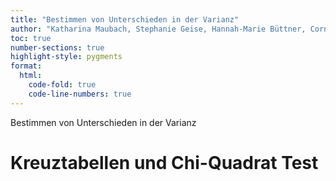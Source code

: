 ```yaml
---
title: "Bestimmen von Unterschieden in der Varianz"
author: "Katharina Maubach, Stephanie Geise, Hannah-Marie Büttner, Cornelius Puschmann, & Patrick Zerrer"
toc: true
number-sections: true
highlight-style: pygments
format:
  html:
    code-fold: true
    code-line-numbers: true
---
```


Bestimmen von Unterschieden in der Varianz

# Kreuztabellen und Chi-Quadrat Test